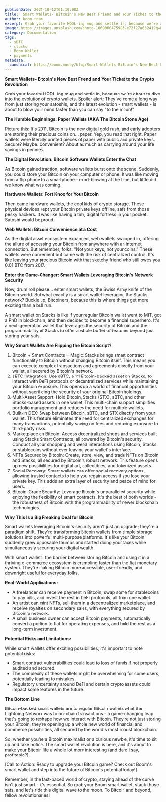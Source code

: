 ```yaml
---
publishDate: 2024-10-12T01:10:00Z
title:  Smart Wallets- Bitcoin's New Best Friend and Your Ticket to the Crypto Revolution
author: boom-team
excerpt: Grab your favorite HODL-ing mug and settle in, because we're about to dive into the evolution of crypto wallets. Spoiler alert- They've come a long way from just storing your satoshis, and the latest evolution \- smart wallets \- is about to blow your mind faster than you can say "to the moon\!"
image: https://images.unsplash.com/photo-1669060475985-e72f27a63241?q=80&w=1932&auto=format&fit=crop&ixlib=rb-4.0.3&ixid=M3wxMjA3fDB8MHxwaG90by1wYWdlfHx8fGVufDB8fHx8fA%3D%3D
category: Documentation
tags:
  - sBTC
  - stacks
  - Boom Wallet
  - payments
metadata:
  canonical: https://boom.money/blog/Smart-Wallets-Bitcoin's-New-Best-Friend-and-Your-Ticket-to-the-Crypto-Revolution
---
```


**Smart Wallets- Bitcoin's New Best Friend and Your Ticket to the Crypto Revolution**

Grab your favorite HODL-ing mug and settle in, because we're about to dive into the evolution of crypto wallets. Spoiler alert: They've come a long way from just storing your satoshis, and the latest evolution \- smart wallets \- is about to blow your mind faster than you can say "to the moon\!"

**The Humble Beginnings: Paper Wallets (AKA The Bitcoin Stone Age)**

Picture this: It's 2011, Bitcoin is the new digital gold rush, and early adopters are storing their precious coins on... paper. Yep, you read that right. Paper wallets were literally printed pieces of paper with public and private keys. Secure? Maybe. Convenient? About as much as carrying around your life savings in pennies.

**The Digital Revolution: Bitcoin Software Wallets Enter the Chat**

As Bitcoin gained traction, software wallets burst onto the scene. Suddenly, you could store your Bitcoin on your computer or phone. It was like moving from a flip phone to a smartphone \- mind-blowing at the time, but little did we know what was coming.

**Hardware Wallets: Fort Knox for Your Bitcoin**

Then came hardware wallets, the cool kids of crypto storage. These physical devices kept your Bitcoin private keys offline, safe from those pesky hackers. It was like having a tiny, digital fortress in your pocket. Satoshi would be proud.

**Web Wallets: Bitcoin Convenience at a Cost**

As the digital asset ecosystem expanded, web wallets swooped in, offering the allure of accessing your Bitcoin from anywhere with an internet connection. But remember, folks: "Not your keys, not your coins." These wallets were convenient but came with the risk of centralized control. It's like leaving your precious Bitcoin with that sketchy friend who still owes you 0.01 BTC from 2017\.

**Enter the Game-Changer: Smart Wallets Leveraging Bitcoin's Network Security**

Now, drum roll please... enter smart wallets, the Swiss Army knife of the Bitcoin world. But what exactly is a smart wallet leveraging the Stacks network? Buckle up, Bitcoiners, because this is where things get more exciting than a bull run.

A smart wallet on Stacks is like if your regular Bitcoin wallet went to MIT, got a PhD in blockchain, and then decided to become a financial superhero. It's a next-generation wallet that leverages the security of Bitcoin and the programmability of Stacks to offer a whole buffet of features beyond just storing your sats.

**Why Smart Wallets Are Flipping the Bitcoin Script?**

1. Bitcoin \+ Smart Contracts \= Magic: Stacks brings smart contract functionality to Bitcoin without changing Bitcoin itself. This means you can execute complex transactions and agreements directly from your wallet, all secured by Bitcoin's network.  
2. sBTC Integration: Use sBTC, a 1:1 Bitcoin-backed asset on Stacks, to interact with DeFi protocols or decentralized services while maintaining your Bitcoin exposure. This opens up a world of financial opportunities without sacrificing the security of your original Bitcoin holdings.  
3. Multi-Asset Support: Hold Bitcoin, Stacks (STX), sBTC, and other Stacks-based assets in one wallet. This multi-chain support simplifies portfolio management and reduces the need for multiple wallets.  
4. Built-in DEX: Swap between Bitcoin, sBTC, and STX directly from your wallet. This feature eliminates the need for centralized exchanges for many transactions, potentially saving on fees and reducing exposure to third-party risks.  
5. Marketplace on Bitcoin: Access decentralized shops and services built using Stacks Smart Contracts, all powered by Bitcoin's security. Conduct all your shopping and web3 interactions using Bitcoin, Stacks, or stablecoins without ever leaving your wallet's interface.  
6. NFTs Secured by Bitcoin: Create, store, view, and trade NFTs on Bitcoin and Stacks, all secured by Bitcoin's robust network. This feature opens up new possibilities for digital art, collectibles, and tokenized assets.  
7. Social Recovery: Smart wallets can offer social recovery options, allowing trusted contacts to help you regain access if you lose your private key. This adds an extra layer of security and peace of mind for users.  
8. Bitcoin-Grade Security: Leverage Bitcoin's unparalleled security while enjoying the flexibility of smart contracts. It's the best of both worlds \- the robustness of Bitcoin with the programmability of newer blockchain technologies.

**Why This Is a Big Freaking Deal for Bitcoin**

Smart wallets leveraging Bitcoin's security aren't just an upgrade; they're a paradigm shift. They're transforming Bitcoin wallets from simple storage solutions into powerful multi-purpose platforms. It's like your Bitcoin suddenly grew opposable thumbs and started doing your taxes while simultaneously securing your digital wealth.

With smart wallets, the barrier between storing Bitcoin and using it in a thriving e-commerce ecosystem is crumbling faster than the fiat monetary system. They're making Bitcoin more accessible, user-friendly, and downright useful for everyday folks.

**Real-World Applications:**

* A freelancer can receive payment in Bitcoin, swap some for stablecoins to pay bills, and invest the rest in DeFi protocols, all from one wallet.  
* An artist can mint NFTs, sell them in a decentralized marketplace, and receive royalties on secondary sales, with everything secured by Bitcoin's network.  
* A small business owner can accept Bitcoin payments, automatically convert a portion to fiat for operating expenses, and hold the rest as a long-term investment.

**Potential Risks and Limitations:**

While smart wallets offer exciting possibilities, it's important to note potential risks:

* Smart contract vulnerabilities could lead to loss of funds if not properly audited and secured.  
* The complexity of these wallets might be overwhelming for some users, potentially leading to mistakes.  
* Regulatory uncertainty around DeFi and certain crypto assets could impact some features in the future.

**The Bottom Line**

Bitcoin-backed smart wallets are to regular Bitcoin wallets what the Lightning Network was to on-chain transactions \- a game-changing leap that's going to reshape how we interact with Bitcoin. They're not just storing your Bitcoin; they're opening up a whole new world of financial and commerce possibilities, all secured by the world's most robust blockchain.

So, whether you're a Bitcoin maximalist or a curious newbie, it's time to sit up and take notice. The smart wallet revolution is here, and it's about to make your Bitcoin life a whole lot more interesting (and dare I say, profitable?).

\[Call to Action: Ready to upgrade your Bitcoin game? Check out Boom's smart wallet and step into the future of Bitcoin's potential today\!\]

Remember, in the fast-paced world of crypto, staying ahead of the curve isn't just smart \- it's essential. So grab your Boom smart wallet, stack those sats, and let's ride this digital wave to the moon. To Bitcoin and beyond, fellow revolutionaries\!


